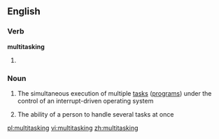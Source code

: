 ==English==

===Verb===
'''multitasking'''

# {{present participle of|[[multitask]]}}

===Noun===
{{wikipedia}}
{{en-noun|-}}

# {{computing}} The simultaneous execution of multiple [[task]]s ([[program]]s) under the control of an interrupt-driven operating system
# {{context|by extension}} The ability of a person to handle several tasks at once

[[pl:multitasking]]
[[vi:multitasking]]
[[zh:multitasking]]